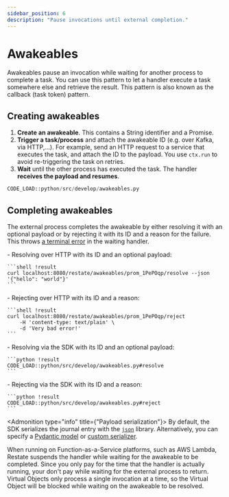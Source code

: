 ```yaml
---
sidebar_position: 6
description: "Pause invocations until external completion."
---
```



# Awakeables

Awakeables pause an invocation while waiting for another process to complete a task.
You can use this pattern to let a handler execute a task somewhere else and retrieve the result.
This pattern is also known as the callback (task token) pattern.

## Creating awakeables

1. **Create an awakeable**. This contains a String identifier and a Promise.
2. **Trigger a task/process** and attach the awakeable ID  (e.g. over Kafka, via HTTP,...).
For example, send an HTTP request to a service that executes the task, and attach the ID to the payload.
You use `ctx.run` to avoid re-triggering the task on retries.
3. **Wait** until the other process has executed the task.
The handler **receives the payload and resumes**.

```py
CODE_LOAD::python/src/develop/awakeables.py
```


## Completing awakeables

The external process completes the awakeable by either resolving it with an optional payload or by rejecting it
with its ID and a reason for the failure. This throws [a terminal error](/develop/python/error-handling) in the waiting handler.

<TextAndCode>
    - Resolving over HTTP with its ID and an optional payload:

    ```shell !result
    curl localhost:8080/restate/awakeables/prom_1PePOqp/resolve --json '{"hello": "world"}'
    ```
</TextAndCode>
<TextAndCode>
    - Rejecting over HTTP with its ID and a reason:

    ```shell !result
    curl localhost:8080/restate/awakeables/prom_1PePOqp/reject
        -H 'content-type: text/plain' \
        -d 'Very bad error!'
    ```
</TextAndCode>
<TextAndCode>
    - Resolving via the SDK with its ID and an optional payload:

    ```python !result
    CODE_LOAD::python/src/develop/awakeables.py#resolve
    ```
</TextAndCode>
<TextAndCode>
    - Rejecting via the SDK with its ID and a reason:

    ```python !result
    CODE_LOAD::python/src/develop/awakeables.py#reject
    ```
</TextAndCode>

<Admonition type="info" title={"Payload serialization"}>
    By default, the SDK serializes the journal entry with the [`json`](https://docs.python.org/3/library/json.html#) library.
    Alternatively, you can specify a [Pydantic model](/develop/python/serialization#pydantic) or [custom serializer](/develop/python/serialization#custom-serialization).
</Admonition>

<Admonition type="tip" title="Cost savings on FaaS">
    When running on Function-as-a-Service platforms, such as AWS Lambda, Restate suspends the handler while waiting for the awakeable to be completed.
    Since you only pay for the time that the handler is actually running, your don't pay while waiting for the external process to return.
</Admonition>

<Admonition type="info" title="Awaiting awakeables in Virtual Objects">
    Virtual Objects only process a single invocation at a time, so the Virtual Object will be blocked while waiting on the awakeable to be resolved.
</Admonition>
